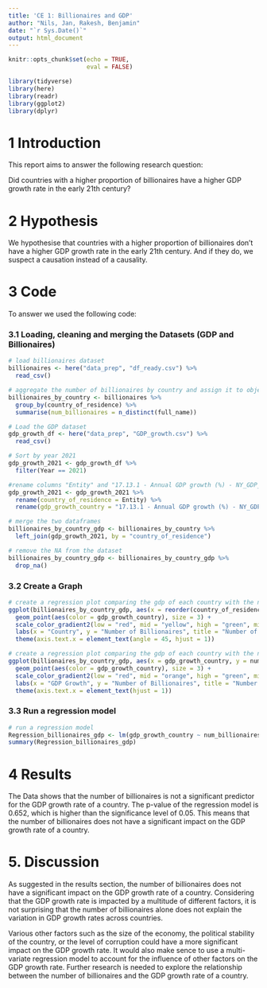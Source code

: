 ```yaml
---
title: 'CE 1: Billionaires and GDP'
author: "Nils, Jan, Rakesh, Benjamin"
date: "`r Sys.Date()`"
output: html_document
---
```


```r
knitr::opts_chunk$set(echo = TRUE,
                      eval = FALSE)

library(tidyverse)
library(here)
library(readr)
library(ggplot2)
library(dplyr)
```


# 1 Introduction

This report aims to answer the following research question:

Did countries with a higher proportion of billionaires have a higher GDP growth rate in the early 21th century?

# 2 Hypothesis

We hypothesise that countries with a higher proportion of billionaires don't have a higher GDP growth rate in the early 21th century. And if they do, we suspect a causation instead of a causality.

# 3 Code

To answer we used the following code:

### 3.1 Loading, cleaning and merging the Datasets (GDP and Billionaires)

```r
# load billionaires dataset
billionaires <- here("data_prep", "df_ready.csv") %>%
  read_csv()

# aggregate the number of billionaires by country and assign it to object billionaires_by_country
billionaires_by_country <- billionaires %>%
  group_by(country_of_residence) %>%
  summarise(num_billionaires = n_distinct(full_name))

# Load the GDP dataset
gdp_growth_df <- here("data_prep", "GDP_growth.csv") %>%
  read_csv()

# Sort by year 2021
gdp_growth_2021 <- gdp_growth_df %>%
  filter(Year == 2021)

#rename columns "Entity" and "17.13.1 - Annual GDP growth (%) - NY_GDP_MKTP_KD_ZG"
gdp_growth_2021 <- gdp_growth_2021 %>%
  rename(country_of_residence = Entity) %>%
  rename(gdp_growth_country = "17.13.1 - Annual GDP growth (%) - NY_GDP_MKTP_KD_ZG")

# merge the two dataframes
billionaires_by_country_gdp <- billionaires_by_country %>%
  left_join(gdp_growth_2021, by = "country_of_residence")

# remove the NA from the dataset
billionaires_by_country_gdp <- billionaires_by_country_gdp %>%
  drop_na()
```

### 3.2 Create a Graph
```r
# create a regression plot comparing the gdp of each country with the number of billionaires. On the x-axis are the countries, the y-axis shows the number of billionaires and the color of the points represents the GDP of the country.
ggplot(billionaires_by_country_gdp, aes(x = reorder(country_of_residence, -num_billionaires), y = num_billionaires)) +
  geom_point(aes(color = gdp_growth_country), size = 3) +
  scale_color_gradient2(low = "red", mid = "yellow", high = "green", midpoint = 0) +
  labs(x = "Country", y = "Number of Billionaires", title = "Number of Billionaires by Country and GDP Growth") +
  theme(axis.text.x = element_text(angle = 45, hjust = 1))

# create a regression plot comparing the gdp of each country with the number of billionaires. On the x-axis are the GDP of the countries, the y-axis shows the number of billionaires and the color of the points represents the GDP growth rate of the country.
ggplot(billionaires_by_country_gdp, aes(x = gdp_growth_country, y = num_billionaires)) +
  geom_point(aes(color = gdp_growth_country), size = 3) +
  scale_color_gradient2(low = "red", mid = "orange", high = "green", midpoint = 0) +
  labs(x = "GDP Growth", y = "Number of Billionaires", title = "Number of Billionaires by Country and GDP Growth") +
  theme(axis.text.x = element_text(hjust = 1))
```

### 3.3 Run a regression model
```r
# run a regression model
Regression_billionaires_gdp <- lm(gdp_growth_country ~ num_billionaires, data = billionaires_by_country_gdp)
summary(Regression_billionaires_gdp)
```

# 4 Results
The Data shows that the number of billionaires is not a significant predictor for the GDP growth rate of a country. The p-value of the regression model is 0.652, which is higher than the significance level of 0.05. This means that the number of billionaires does not have a significant impact on the GDP growth rate of a country.


# 5. Discussion
As suggested in the results section, the number of billionaires does not have a significant impact on the GDP growth rate of a country. Considering that the GDP growth rate is impacted by a multitude of different factors, it is not surprising that the number of billionaires alone does not explain the variation in GDP growth rates across countries.

Various other factors such as the size of the economy, the political stability of the country, or the level of corruption could have a more significant impact on the GDP growth rate. It would also make sence to use a multi-variate regression model to account for the influence of other factors on the GDP growth rate. Further research is needed to explore the relationship between the number of billionaires and the GDP growth rate of a country.
